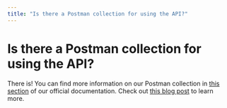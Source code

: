 ```yaml
---
title: "Is there a Postman collection for using the API?"
---
```


# Is there a Postman collection for using the API?

There is! You can find more information on our Postman collection in [this section](https://www.assemblyai.com/docs/integrations/postman) of our official documentation. Check out [this blog post](https://www.assemblyai.com/blog/postman-collection) to learn more.